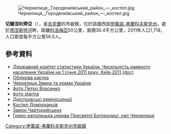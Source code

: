 {{No footnotes|time=2015-09-16T13:02:23+00:00}}
[[Image:Чернелиця,_Городенківський_район_—_костел.jpg|right]]
<!-- 檔案不存在 [[Image:ChernelytsiaZamokBrama.jpg|right]] -->

{{coord|48|48|40|N|25|25|48|E|scale:30000|display=title}}

'''切爾涅利齊亞'''（{{lang-uk|Чернелиця}}），是[[烏克蘭|烏克蘭]]的市級鎮，位於該國西部[[伊萬諾-弗蘭科夫斯克州|伊萬諾-弗蘭科夫斯克州]]，處於[[德涅斯特河|德涅斯特河]]畔，距離[[科洛梅亞|科洛梅亞]]50公里，面積30.4平方公里，2011年人口1,718，人口密度每平方公里56.5人。

==參考資料==
*[https://web.archive.org/web/20121010205321/http://stat6.stat.lviv.ua/PXWEB2007/ukr/publ/2011/chnas.zip Державний комітет статистики України. Чисельність наявного населення України на 1 січня 2011 року, Київ-2011 (doc)]
* [https://web.archive.org/web/20110521215759/http://gska2.rada.gov.ua/ Облікова картка]
* [http://www.castles.com.ua/?charnel Чернелиця.Замки та храми України] {{Wayback|url=http://www.castles.com.ua/?charnel |date=20070314093752 }}
* [http://ua.vlasenko.net/chernelytsia/index.html фото Петро Власенко] {{Wayback|url=http://ua.vlasenko.net/chernelytsia/index.html |date=20190717133423 }}
* [https://web.archive.org/web/20080923154225/http://starina.nextmail.ru/Chernelica.html фото starina]
* [https://web.archive.org/web/20050117111416/http://www.geocities.com/dnistrove/TysChernelycia.html Дністровські ремінісценції]
* [https://web.archive.org/web/20090805121007/http://geocities.com/Trybuna2000/Chernelytsia Костел Домініканців]
* [https://web.archive.org/web/20091027070617/http://www.geocities.com/trybuna2000/ChernelytsiaZamok.html Замок Чарторийських]
* [http://www.youtube.com/watch?v=AtL6SahUSyw Греко-католицька церква Пресвятої Богородиці, смт Чернелиця] {{Wayback|url=http://www.youtube.com/watch?v=AtL6SahUSyw |date=20160411075846 }}

{{DEFAULTSORT:Чернелиця}}
[[Category:伊萬諾-弗蘭科夫斯克州市級鎮|Category:伊萬諾-弗蘭科夫斯克州市級鎮]]


{{IvanoFrankivsk-geo-stub}}